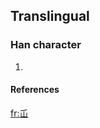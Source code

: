 ==Translingual==
===Han character===
{{Han char|rn=46|rad=山|as=01|sn=4|four=|canj=竹山 (HU)}}
# {{defn|Han|sort=山01}}
====References====
{{Han ref|kx=0307.021|hdz=10759.111|uh=5C72|ud=23666}}

[[fr:屲]]